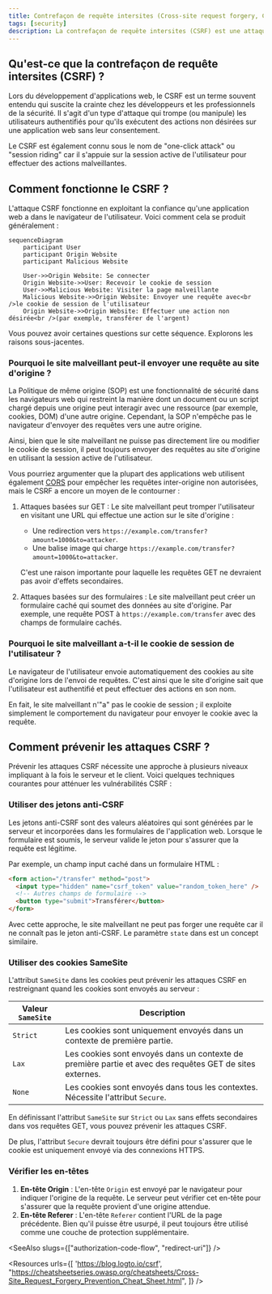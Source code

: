 ```yaml
---
title: Contrefaçon de requête intersites (Cross-site request forgery, CSRF)
tags: [security]
description: La contrefaçon de requête intersites (CSRF) est une attaque qui trompe les utilisateurs en les incitant à exécuter des actions non désirées sur une application web dans laquelle ils sont authentifiés. C'est une vulnérabilité de sécurité courante qui peut mener à des actions non autorisées.
---
```


## Qu'est-ce que la contrefaçon de requête intersites (CSRF) ?

Lors du développement d'applications web, le CSRF est un terme souvent entendu qui suscite la crainte chez les développeurs et les professionnels de la sécurité. Il s'agit d'un type d'attaque qui trompe (ou manipule) les utilisateurs authentifiés pour qu'ils exécutent des actions non désirées sur une application web sans leur consentement.

Le CSRF est également connu sous le nom de "one-click attack" ou "session riding" car il s'appuie sur la session active de l'utilisateur pour effectuer des actions malveillantes.

## Comment fonctionne le CSRF ?

L'attaque CSRF fonctionne en exploitant la confiance qu'une application web a dans le navigateur de l'utilisateur. Voici comment cela se produit généralement :

```mermaid
sequenceDiagram
    participant User
    participant Origin Website
    participant Malicious Website
    
    User->>Origin Website: Se connecter
    Origin Website->>User: Recevoir le cookie de session
    User->>Malicious Website: Visiter la page malveillante
    Malicious Website->>Origin Website: Envoyer une requête avec<br />le cookie de session de l'utilisateur
    Origin Website->>Origin Website: Effectuer une action non désirée<br />(par exemple, transférer de l'argent)
```

Vous pouvez avoir certaines questions sur cette séquence. Explorons les raisons sous-jacentes.

### Pourquoi le site malveillant peut-il envoyer une requête au site d'origine ?

La Politique de même origine (SOP) est une fonctionnalité de sécurité dans les navigateurs web qui restreint la manière dont un document ou un script chargé depuis une origine peut interagir avec une ressource (par exemple, cookies, DOM) d'une autre origine. Cependant, la SOP n'empêche pas le navigateur d'envoyer des requêtes vers une autre origine.

Ainsi, bien que le site malveillant ne puisse pas directement lire ou modifier le cookie de session, il peut toujours envoyer des requêtes au site d'origine en utilisant la session active de l'utilisateur.

Vous pourriez argumenter que la plupart des applications web utilisent également [CORS](https://developer.mozilla.org/en-US/docs/Web/HTTP/CORS) pour empêcher les requêtes inter-origine non autorisées, mais le CSRF a encore un moyen de le contourner :

1. Attaques basées sur GET : Le site malveillant peut tromper l'utilisateur en visitant une URL qui effectue une action sur le site d'origine :

    - Une redirection vers `https://example.com/transfer?amount=1000&to=attacker`.
    - Une balise image qui charge `https://example.com/transfer?amount=1000&to=attacker`.

    C'est une raison importante pour laquelle les requêtes GET ne devraient pas avoir d'effets secondaires.

2. Attaques basées sur des formulaires : Le site malveillant peut créer un formulaire caché qui soumet des données au site d'origine. Par exemple, une requête POST à `https://example.com/transfer` avec des champs de formulaire cachés.

### Pourquoi le site malveillant a-t-il le cookie de session de l'utilisateur ?

Le navigateur de l'utilisateur envoie automatiquement des cookies au site d'origine lors de l'envoi de requêtes. C'est ainsi que le site d'origine sait que l'utilisateur est authentifié et peut effectuer des actions en son nom.

En fait, le site malveillant n'"a" pas le cookie de session ; il exploite simplement le comportement du navigateur pour envoyer le cookie avec la requête.

## Comment prévenir les attaques CSRF ?

Prévenir les attaques CSRF nécessite une approche à plusieurs niveaux impliquant à la fois le serveur et le client. Voici quelques techniques courantes pour atténuer les vulnérabilités CSRF :

### Utiliser des jetons anti-CSRF

Les jetons anti-CSRF sont des valeurs aléatoires qui sont générées par le serveur et incorporées dans les formulaires de l'application web. Lorsque le formulaire est soumis, le serveur valide le jeton pour s'assurer que la requête est légitime.

Par exemple, un champ input caché dans un formulaire HTML :

```html
<form action="/transfer" method="post">
  <input type="hidden" name="csrf_token" value="random_token_here" />
  <!-- Autres champs de formulaire -->
  <button type="submit">Transférer</button>
</form>
```

Avec cette approche, le site malveillant ne peut pas forger une requête car il ne connaît pas le jeton anti-CSRF. Le paramètre `state` dans <Ref slug="redirect-uri" /> est un concept similaire.

### Utiliser des cookies SameSite

L'attribut `SameSite` dans les cookies peut prévenir les attaques CSRF en restreignant quand les cookies sont envoyés au serveur :

| Valeur `SameSite` | Description                                                                          |
|-------------------|--------------------------------------------------------------------------------------|
| `Strict`          | Les cookies sont uniquement envoyés dans un contexte de première partie.             |
| `Lax`             | Les cookies sont envoyés dans un contexte de première partie et avec des requêtes GET de sites externes. |
| `None`            | Les cookies sont envoyés dans tous les contextes. Nécessite l'attribut `Secure`.      |

En définissant l'attribut `SameSite` sur `Strict` ou `Lax` sans effets secondaires dans vos requêtes GET, vous pouvez prévenir les attaques CSRF.

De plus, l'attribut `Secure` devrait toujours être défini pour s'assurer que le cookie est uniquement envoyé via des connexions HTTPS.

### Vérifier les en-têtes

1. **En-tête Origin** : L'en-tête `Origin` est envoyé par le navigateur pour indiquer l'origine de la requête. Le serveur peut vérifier cet en-tête pour s'assurer que la requête provient d'une origine attendue.
2. **En-tête Referer** : L'en-tête `Referer` contient l'URL de la page précédente. Bien qu'il puisse être usurpé, il peut toujours être utilisé comme une couche de protection supplémentaire.

<SeeAlso slugs={["authorization-code-flow", "redirect-uri"]} />

<Resources
  urls={[
    'https://blog.logto.io/csrf',
    "https://cheatsheetseries.owasp.org/cheatsheets/Cross-Site_Request_Forgery_Prevention_Cheat_Sheet.html",
  ]}
/>
